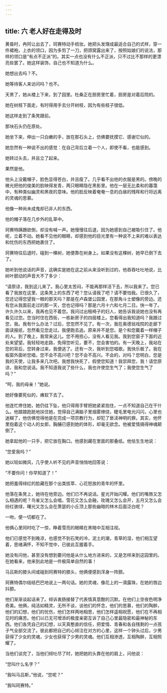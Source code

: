 ```yaml
---
---
---
```

title: 六 老人好在走得及时
---




黄昏时，冉阿让出去了，珂赛特动手梳妆。她把头发理成最适合自己的式样，穿一件裙袍，上衣的领口，因为多剪了一刀，把颈窝露出来了，按照姑娘们的说法，那样的领口是“有点不正派”的。其实一点也没有什么不正派，只不过比不那样的更漂亮些罢了。她这样装饰，自己也不知道为什么。

她想出去吗？不。

她等待客人来访问吗？也不。

天黑了，她从楼上下来，到了园里。杜桑正在厨房里忙着，厨房是对着后院的。

她在树枝下面走，有时得用手去分开树枝，因为有些枝子很低。

她这样走到了条凳跟前。

那块石头仍在原处。

她坐下来，伸出一只白嫩的手，放在那石头上，仿佛要抚摸它、感谢它似的。

她忽然有一种说不出的感觉：在自己背后立着一个人，即使不看，也能感到。

她转过头去，并且立了起来。

果然是他。

他头上没戴帽子，脸色显得苍白，并且瘦了。几乎看不出他的衣服是黑的。傍晚的微光把他的俊美的脸映得发青，两只眼睛隐在黑影里。他在一层无比柔和的暮霭中，有种类似幽灵和黑夜的意味。他的脸反映着奄奄一息的白昼的残晖和行将远离的灵魂的思慕。

他像一种尚未成鬼却已非人的东西。

他的帽子落在几步外的乱草中。

珂赛特蹒跚欲倒，却没有喊一声。她慢慢往后退，因为她感到自己被吸引住了。他呢，立着不动。她看不见他的眼睛，却感到他的目光里有一种说不上来的难以表达和忧伤的东西把她裹住了。

珂赛特往后退时，碰到一棵树，她便靠在树身上。如果没有这棵树，她早已倒下去了。

她听到他说话的声音，这确实是她在这之前从来没听到过的，他吞吞吐吐地说，比树叶颤动的声音大不了多少：

“请原谅，我到这儿来了。我心里太苦闷，不能再那样活下去，所以我来了。您已看了我放在这里、这条凳上的东西了吧？您认请我了吧？请不要怕我。已很久了，您还记得您望我一眼的那天吗？那是在卢森堡公园里，在那角斗士塑像的旁边。还有您从我面前走过的那一天，您也记得吗？那是六月十六和七月二日。快一年了。许久许久以来，我再也见不着您。我问过出租椅子的妇人，她告诉我说她也没有再看见过您。您当时住在西街，一栋新房子的四层楼上。您看得出我知道吗？我跟过您，我。我有什么办法？过后，您忽然不见了。有一次，我在奥德翁戏院的走廊下面读报纸，忽然看见您走过。我便跑去追。原来并不是您。是个和您戴着一样帽子的人。到了晚上，我常来这儿。您不用担心，没有人看见我。我到您窗子下面的近处来望望。我轻轻地走路，免得您听见，要不，您会害怕的。有一天晚上，我站在您的背后，您转身过来，我便逃了。还有一次，我听到您唱歌。我快乐极了。我在板窗外面听您唱，您不会不高兴吧？您不会不高兴。不会的，对吗？您明白，您是我的天使，让我多来几次吧。我想我快死了，假使您知道！我崇拜您，我！请您原谅，我和您说话。我不知道我说了些什么，我也许使您生气了；我使您生气了吗？”

“呵，我的母亲！”她说。

她好像要死似的，瘫软下去了。

他连忙搀住她，她仍往下坠，他只得用手臂把她紧紧抱住，一点不知道自己在干什么。他踉踉跄跄地扶住她，觉得自己满脑子里烟雾缭绕，睫毛里电光闪闪，心里也迷糊了，他仿佛觉得他是在完成一项宗教行为，却犯了亵渎神明的罪。其实，他怀里抱着这个动人的女郎，胸脯已感到她的体形，却毫无欲念。他被爱情搞得神魂颠倒了。

她拿起他的一只手，把它放在胸口。他感到藏在里面的那叠纸。他怯生生地说：

“您爱我吗？”

她以轻如微风，几乎使人听不见的声音悄悄地回答说：

“不要你问！你早知道了！”

她把羞得绯红的脸藏在那个出类拔萃、心花怒放的青年的怀里。

他落在条凳上，她待在他旁边。他们已不再说话。星光开始闪耀。他们的嘴唇又怎么相遇的呢？鸟雀又怎么会唱，雪花又怎么会融，玫瑰又怎么会开，五月又怎么会纷红骇绿，曙光又怎么会在萧瑟的小丘顶上那些幽暗的林木后面泛白呢？

一吻，便一切都在了。

他俩心里同时吃了一惊，睁着雪亮的眼睛在黑暗中互相注视。

他们已感觉不到晚凉，也感觉不到石凳的冷，泥土的潮，青草的湿，他们相互望着，思绪满怀，不知不觉中，已彼此互握着手。

她没有问他，甚至没有想到要问他是从什么地方进来的，又是怎样来到这园里的。在她看来，他来到此地是一件极简单自然的事！

马吕斯的膝头间或碰到珂赛特的膝头，他俩便感到浑身一阵颤。

珂赛特偶尔结结巴巴地说上一两句话。她的灵魂，像花上的一滴露珠，在她的唇边抖颤。

他们渐渐谈起话来了。倾诉衷肠接替了代表情真意酣的沉默。在他们上空夜色明净奇美。他俩，纯洁如精灵，无所不谈，谈他们的怀念，他们的思慕，他们的陶醉，他们的幻想，他们的忧伤，他们怎样两地相思，他们怎样遥相祝愿，他们在不再相见时的痛苦。他们以已无可增添的极度亲密互诉了自己心里最隐密和最神秘的东西。他们各凭自己的幻想，以天真憨直的信任，把爱情、青春和各自残剩的一点孩子气全部交流了。彼此都把自己的心倾注在对方的心里，这样一个钟头过后，少男获得了少女的灵魂，少女也获得了少男的灵魂。他们互相渗透，互相陶醉，互相照耀了。

当他们谈完了，当他们倾吐尽了时，她把她的头靠在他的肩上，问他说：

“您叫什么名字？”

“我叫马吕斯，”他说，“您呢？”

“我叫珂赛特。”